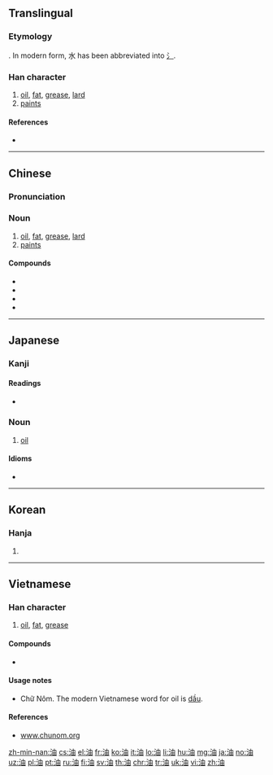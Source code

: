 {{character info/new}}
{{also|㳌|沺|𣳑}}
==Translingual==
{{stroke order|strokes=8}}
{{stroke order|strokes=8|type=jbw}}

===Etymology===
{{Han etyl}}
{{Han compound|由|水|c1=p|c2=s|ls=psc}}. In modern form, 水 has been abbreviated into [[氵]].

===Han character===
{{Han char|rn=85|rad=水|as=05|sn=8|four=35160|canj=ELW|ids=⿰氵由}}

# [[oil]], [[fat]], [[grease]], [[lard]]
# [[paint]]s

====References====
* {{Han ref|kx=0614.040|dkj=17253|dj=1007.080|hdz=31585.010|uh=6CB9|ud=27833|bh=AA6F|bd=43631}}

----

==Chinese==
{{zh-forms}}
{{wikipedia|lang=zh}}
{{wikipedia|lang=yue}}
{{wikipedia|lang=zh-classical}}

===Pronunciation===
{{zh-pron
|m=yóu,yòu
|c=jau4
|h=pfs=yù
|mn=iû
|cat=n}}

===Noun===
{{zh-noun}}

# [[oil]], [[fat]], [[grease]], [[lard]]
# [[paint]]s

====Compounds====
* {{zh-l|加油站}}
* {{zh-l|蛇油|tr=shéyóu}}
* {{zh-l|油漆}}
* {{zh-l|油桃}}

----

==Japanese==
{{wikipedia|lang=ja}}

===Kanji===
{{ja-kanji|grade=3|rs=水05}}

====Readings====
* {{ja-readings|on=[[ゆ]] (''yu''), [[ゆう]] (''yū'')|kun=[[あぶら]] (''abura'')}}

{{ja-kanjitab|あぶら|yomi=k}}

===Noun===
{{ja-noun|あぶら}}

# [[oil]]

====Idioms====
* {{ja-r|油を売る|あぶら を うる|gloss=waste time}}

----

==Korean==

===Hanja===
{{ko-hanja|hangeul=[[유]]|eumhun=|rv=yu|mr=yu|y=yu}}

# {{defn|lang=ko|sort=水05}}

----

==Vietnamese==

===Han character===
{{vi-hantu|[[du]], [[dầu]], [[dẫu]], [[dàu]], [[dư]], [[dù]], [[du]], [[rầu]], [[trầu]]|rs=水05}}

# [[oil]], [[fat]], [[grease]]

====Compounds====
* {{l|vi|油𫗒|tr=[[dầu ăn]]}}

====Usage notes====
* Chữ Nôm. The modern Vietnamese word for oil is [[dầu]].

====References====
* [http://www.chunom.org/pages/油 www.chunom.org]

[[zh-min-nan:油]]
[[cs:油]]
[[el:油]]
[[fr:油]]
[[ko:油]]
[[it:油]]
[[lo:油]]
[[li:油]]
[[hu:油]]
[[mg:油]]
[[ja:油]]
[[no:油]]
[[uz:油]]
[[pl:油]]
[[pt:油]]
[[ru:油]]
[[fi:油]]
[[sv:油]]
[[th:油]]
[[chr:油]]
[[tr:油]]
[[uk:油]]
[[vi:油]]
[[zh:油]]